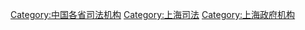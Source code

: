 [[Category:中国各省司法机构|Category:中国各省司法机构]]
[[Category:上海司法|Category:上海司法]]
[[Category:上海政府机构|Category:上海政府机构]]